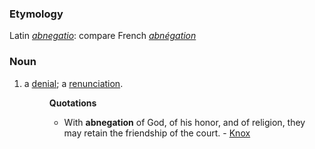 ===Etymology===
Latin ''[[abnegatio]]'': compare French ''[[abnégation]]''
===Noun===
#a [[denial]]; a [[renunciation]].
#:'''Quotations'''
#:*With '''abnegation''' of God, of his honor, and of religion, they may retain the friendship of the court. - [[Knox]]